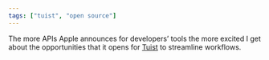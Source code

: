 ```yaml
---
tags: ["tuist", "open source"]
---
```


The more APIs Apple announces for developers’ tools the more excited I get about the opportunities that it opens for [Tuist](https://tuist.io) to streamline workflows.